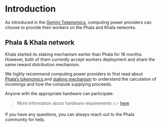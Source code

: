 # Introduction

As introduced in the [Gemini Tokenomics](/compute-providers/basic-info/worker-rewards), computing power providers can choose to provide their workers on the Phala and Khala networks.

## Phala & Khala network <a href="#phala--khala-network" id="phala--khala-network"></a>

Khala started its staking mechanism earlier than Phala for 16 months. However, both of them currently accept workers deployment and share the same reward distribution mechanism.

We highly recommend computing power providers to first read about [Phala’s tokenomics ](/compute-providers/basic-info/worker-rewards)and [staking mechanism](/compute-providers/basic-info/staking-mechanism) to understand the calculation of incomings and how the compute supplying proceeds.

Anyone with the appropriate hardware can participate.

> More information about hardware requirements: 👉 [here](/compute-providers/basic-info/requirements-in-phala-khala)

If you have any questions, you can always reach out to the Phala community for help.
